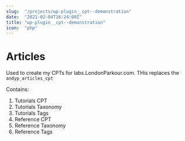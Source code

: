 ```yaml
---
slug:  "/projects/wp-plugin__cpt--demonstration"
date:  "2021-02-04T16:24:08Z"
title: "wp-plugin__cpt--demonstration"
icon:  "php"
---
```



# Articles

Used to create my CPTs for labs.LondonParkour.com. THis replaces the `andyp_articles_cpt`

Contains:

1. Tutorials CPT
1. Tutorials Taxonomy
1. Tutorials Tags
1. Reference CPT
1. Reference Taxonomy
1. Reference Tags